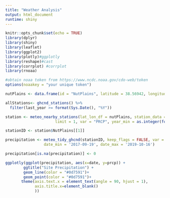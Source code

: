 ---
title: "Weather Analysis"
output: html_document
runtime: shiny
---

```{r setup, include=FALSE}
knitr::opts_chunk$set(echo = TRUE)
library(dplyr)
library(shiny)
library(leaflet)
library(ggplot2)
library(plotly)#ggplotly
library(reshape)#cast
library(corrplot) #corrplot
library(rnoaa)
```

```{r echo=FALSE, warning=FALSE, message=FALSE}
#obtain noaa token from https://www.ncdc.noaa.gov/cdo-web/token
options(noaakey = "your unique token")

nutPlains <- data.frame(id = "NutPlains", latitude = 38.56942, longitude = -121.309162)

allStations<- ghcnd_stations() %>%
  filter(last_year >= format(Sys.Date(), "%Y"))

station <- meteo_nearby_stations(lat_lon_df = nutPlains, station_data = allStations,
                      limit = 1, var = "PRCP", year_min = as.integer(format(Sys.Date(), "%Y")))

stationID <- station$NutPlains[[1]]

precipitation <- meteo_tidy_ghcnd(stationID, keep_flags = FALSE, var = "PRCP",
                 date_min = '2017-09-19', date_max = '2019-10-16')

precipitation[is.na(precipitation)] <- 0

ggplotly(ggplot(precipitation, aes(x=date, y=prcp)) +
        ggtitle("Site Precipitation") +
        geom_line(color = "#0d7591")+
        geom_point(color = "#0d7591")+
       theme(axis.text.x = element_text(angle = 90, hjust = 1),
             axis.title.x=element_blank()
             ))
```
